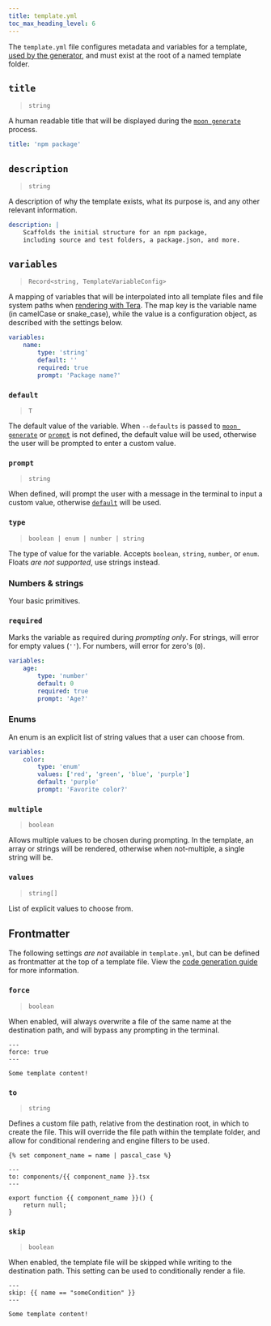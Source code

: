 ```yaml
---
title: template.yml
toc_max_heading_level: 6
---
```



<VersionLabel header version="0.14" />

The `template.yml` file configures metadata and variables for a template,
[used by the generator](../guides/codegen), and must exist at the root of a named template folder.

## `title`<RequiredLabel />

> `string`

A human readable title that will be displayed during the [`moon generate`](../commands/generate)
process.

```yaml title="template.yml"
title: 'npm package'
```

## `description`<RequiredLabel />

> `string`

A description of why the template exists, what its purpose is, and any other relevant information.

```yaml title="template.yml"
description: |
	Scaffolds the initial structure for an npm package,
	including source and test folders, a package.json, and more.
```

## `variables`

> `Record<string, TemplateVariableConfig>`

A mapping of variables that will be interpolated into all template files and file system paths when
[rendering with Tera](https://tera.netlify.app/docs/#variables). The map key is the variable name
(in camelCase or snake_case), while the value is a configuration object, as described with the
settings below.

```yaml title="template.yml"
variables:
	name:
		type: 'string'
		default: ''
		required: true
		prompt: 'Package name?'
```

### `default`<RequiredLabel />

> `T`

The default value of the variable. When `--defaults` is passed to
[`moon generate`](../commands/generate) or [`prompt`](#prompt) is not defined, the default value
will be used, otherwise the user will be prompted to enter a custom value.

### `prompt`<RequiredLabel text="Required for enums" />

> `string`

When defined, will prompt the user with a message in the terminal to input a custom value, otherwise
[`default`](#default) will be used.

### `type`<RequiredLabel />

> `boolean | enum | number | string`

The type of value for the variable. Accepts `boolean`, `string`, `number`, or `enum`. Floats _are
not supported_, use strings instead.

### Numbers & strings

Your basic primitives.

### `required`

Marks the variable as required during _prompting only_. For strings, will error for empty values
(`''`). For numbers, will error for zero's (`0`).

```yaml title="template.yml"
variables:
	age:
		type: 'number'
		default: 0
		required: true
		prompt: 'Age?'
```

### Enums

An enum is an explicit list of string values that a user can choose from.

```yaml title="template.yml"
variables:
	color:
		type: 'enum'
		values: ['red', 'green', 'blue', 'purple']
		default: 'purple'
		prompt: 'Favorite color?'
```

### `multiple`

> `boolean`

Allows multiple values to be chosen during prompting. In the template, an array or strings will be
rendered, otherwise when not-multiple, a single string will be.

### `values`<RequiredLabel />

> `string[]`

List of explicit values to choose from.

## Frontmatter<VersionLabel version="0.15" />

The following settings _are not_ available in `template.yml`, but can be defined as frontmatter at
the top of a template file. View the [code generation guide](../guides/codegen#frontmatter) for more
information.

### `force`

> `boolean`

When enabled, will always overwrite a file of the same name at the destination path, and will bypass
any prompting in the terminal.

```twig
---
force: true
---

Some template content!
```

### `to`

> `string`

Defines a custom file path, relative from the destination root, in which to create the file. This
will override the file path within the template folder, and allow for conditional rendering and
engine filters to be used.

```twig
{% set component_name = name | pascal_case %}

---
to: components/{{ component_name }}.tsx
---

export function {{ component_name }}() {
	return null;
}
```

### `skip`

> `boolean`

When enabled, the template file will be skipped while writing to the destination path. This setting
can be used to conditionally render a file.

```twig
---
skip: {{ name == "someCondition" }}
---

Some template content!
```
